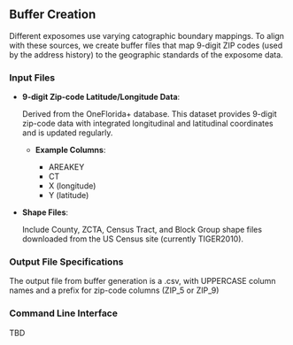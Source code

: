 ## Buffer Creation
Different exposomes use varying catographic boundary mappings. To align with these sources, we create buffer files that map 9-digit ZIP codes (used by the address history) to the geographic standards of the exposome data.

### Input Files
- __9-digit Zip-code Latitude/Longitude Data__:

    Derived from the OneFlorida+ database. This dataset provides 9-digit zip-code data with integrated longitudinal and latitudinal coordinates and is updated regularly.
    
    - __Example Columns__:

        - AREAKEY
        - CT
        - X (longitude)
        - Y (latitude)

- __Shape Files__:

    Include County, ZCTA, Census Tract, and Block Group shape files downloaded from the US Census site (currently TIGER2010).

### Output File Specifications
The output file from buffer generation is a .csv, with UPPERCASE column names and a prefix for zip-code columns (ZIP_5 or ZIP_9)

### Command Line Interface
TBD
